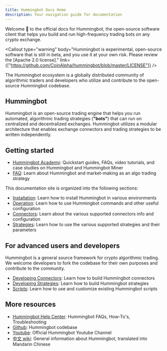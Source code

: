 ```yaml
---
title: Hummingbot Docs Home
description: Your navigation guide for documentation
---
```



Welcome 👋 to the official docs for Hummingbot, the open-source software client that helps you build and run high-frequency trading bots on any crypto exchange.

<Callout
  type="warning"
  body="Hummingbot is experimental, open-source software that is still in beta, and you use it at your own risk. Please review the [Apache 2.0 license]."
  link={["https://github.com/CoinAlpha/hummingbot/blob/master/LICENSE"]}
/>

The Hummingbot ecosystem is a globally distributed community of algorithmic traders
and developers who utilize and contribute to the open-source Hummingbot codebase.

## Hummingbot

Hummingbot is an open-source trading engine that helps you run automated, algorithmic trading strategies (**"bots"**) that can run on centralized and decentralized exchanges. Hummingbot utilizes a modular architecture that enables exchange connectors and trading strategies to be written independently.

## Getting started

- [Hummingbot Academy](https://hummingbot.io/academy/): Quickstart guides, FAQs, video tutorials, and case studies on Hummingbot and Hummingbot Miner
- [FAQ](/resources/faq): Learn about Hummingbot and market-making as an algo trading strategy

This documentation site is organized into the following sections:

- [Installation](/installation/system-requirements): Learn how to install Hummingbot in various environments
- [Operation](/operation/overview): Learn how to use Hummingbot commands and other useful configuration
- [Connectors](/spot-connectors/overview): Learn about the various supported connectors info and configuration
- [Strategies](/strategies/overview): Learn how to use the various supported strategies and their parameters

## For advanced users and developers

Hummingbot is a general source framework for crypto algorithmic trading. We welcome developers to fork the codebase for their own purposes and contribute to the community.

- [Developing Connectors](/developer/overview): Learn how to build Hummingbot connectors
- [Developing Strategies](/developer/strategies-overview): Learn how to build Hummingbot strategies
- [Scripts](/scripts/overview): Learn how to use and customize existing Hummingbot scripts

## More resources

- [Hummingbot Help Center](https://hummingbot.zendesk.com/hc/en-us): Hummingbot FAQs, How-To's, Troubleshooting
- [Github](https://github.com/coinalpha/hummingbot): Hummingbot codebase
- [Youtube](https://www.youtube.com/channel/UCxzzdEnDRbylLMWmaMjywOA): Official Hummingbot Youtube Channel
- [中文 wiki](https://github.com/coinalpha/hummingbot_chinese): General information about Hummingbot, translated into Mandarin Chinese
